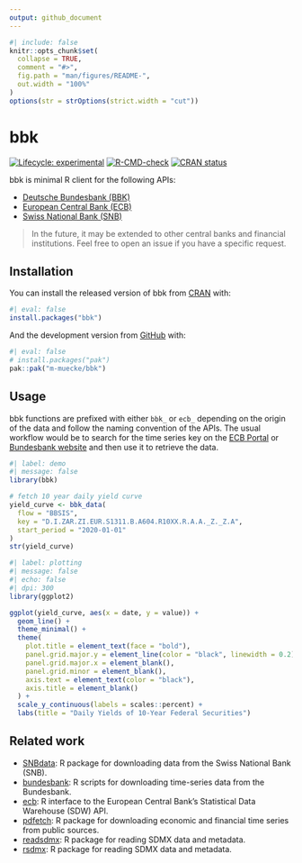 ```yaml
---
output: github_document
---
```


<!-- README.md is generated from README.Rmd. Please edit that file -->

```r
#| include: false
knitr::opts_chunk$set(
  collapse = TRUE,
  comment = "#>",
  fig.path = "man/figures/README-",
  out.width = "100%"
)
options(str = strOptions(strict.width = "cut"))
```

# bbk

<!-- badges: start -->
[![Lifecycle: experimental](https://img.shields.io/badge/lifecycle-experimental-orange.svg)](https://lifecycle.r-lib.org/articles/stages.html#experimental)
[![R-CMD-check](https://github.com/m-muecke/bbk/actions/workflows/R-CMD-check.yaml/badge.svg)](https://github.com/m-muecke/bbk/actions/workflows/R-CMD-check.yaml)
[![CRAN status](https://www.r-pkg.org/badges/version/bbk)](https://CRAN.R-project.org/package=bbk)
<!-- badges: end -->

bbk is minimal R client for the following APIs:

- [Deutsche Bundesbank (BBK)](https://www.bundesbank.de/en/statistics/time-series-databases/help-for-sdmx-web-service)
- [European Central Bank (ECB)](https://data.ecb.europa.eu/help/api/overview)
- [Swiss National Bank (SNB)](https://data.snb.ch/en)

> In the future, it may be extended to other central banks and financial institutions.
> Feel free to open an issue if you have a specific request.

## Installation

You can install the released version of bbk from [CRAN](https://CRAN.R-project.org) with:

```r
#| eval: false
install.packages("bbk")
```

And the development version from [GitHub](https://github.com/) with:

```r
#| eval: false
# install.packages("pak")
pak::pak("m-muecke/bbk")
```

## Usage

bbk functions are prefixed with either `bbk_` or `ecb_` depending on the origin of the
data and follow the naming convention of the APIs.
The usual workflow would be to search for the time series key on the [ECB Portal](https://data.ecb.europa.eu/) or
[Bundesbank website](https://www.bundesbank.de/en/statistics/time-series-databases)
and then use it to retrieve the data.

```r
#| label: demo
#| message: false
library(bbk)

# fetch 10 year daily yield curve
yield_curve <- bbk_data(
  flow = "BBSIS",
  key = "D.I.ZAR.ZI.EUR.S1311.B.A604.R10XX.R.A.A._Z._Z.A",
  start_period = "2020-01-01"
)
str(yield_curve)
```

```r
#| label: plotting
#| message: false
#| echo: false
#| dpi: 300
library(ggplot2)

ggplot(yield_curve, aes(x = date, y = value)) +
  geom_line() +
  theme_minimal() +
  theme(
    plot.title = element_text(face = "bold"),
    panel.grid.major.y = element_line(color = "black", linewidth = 0.2),
    panel.grid.major.x = element_blank(),
    panel.grid.minor = element_blank(),
    axis.text = element_text(color = "black"),
    axis.title = element_blank()
  ) +
  scale_y_continuous(labels = scales::percent) +
  labs(title = "Daily Yields of 10-Year Federal Securities")
```

## Related work

* [SNBdata](https://github.com/enricoschumann/SNBdata): R package for downloading data from the Swiss National Bank (SNB).
* [bundesbank](https://github.com/enricoschumann/bundesbank): R scripts for downloading time-series data from the Bundesbank.
* [ecb](https://github.com/expersso/ecb): R interface to the European Central Bank's Statistical Data Warehouse (SDW) API.
* [pdfetch](https://github.com/abielr/pdfetch): R package for downloading economic and financial time series from public sources.
* [readsdmx](https://github.com/mdequeljoe/readsdmx): R package for reading SDMX data and metadata.
* [rsdmx](https://github.com/opensdmx/rsdmx): R package for reading SDMX data and metadata.
